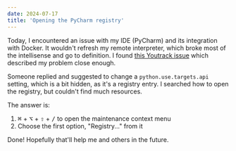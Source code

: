 ```yaml
---
date: 2024-07-17
title: 'Opening the PyCharm registry'
---
```


Today, I encountered an issue with my IDE (PyCharm) and its integration with Docker. It wouldn't refresh my remote interpreter, which broke most of the intellisense and go to definition. I found [this Youtrack issue](https://youtrack.jetbrains.com/issue/PY-73909) which described my problem close enough.

Someone replied and suggested to change a `python.use.targets.api` setting, which is a bit hidden, as it's a registry entry. I searched how to open the registry, but couldn't find much resources.

The answer is:

1. <kbd className="px-2 py-1 text-sm font-mono bg-gray-100 border border-gray-300 rounded">⌘</kbd> + <kbd className="px-2 py-1 text-sm font-mono bg-gray-100 border border-gray-300 rounded">⌥</kbd> + <kbd className="px-2 py-1 text-sm font-mono bg-gray-100 border border-gray-300 rounded">⇧</kbd> + <kbd className="px-2 py-1 text-sm font-mono bg-gray-100 border border-gray-300 rounded">/</kbd> to open the
   maintenance context menu
2. Choose the first option, "Registry..." from it

Done! Hopefully that'll help me and others in the future.
